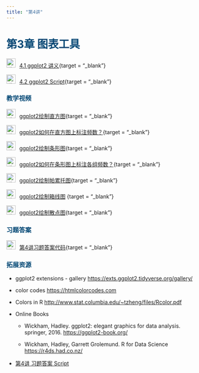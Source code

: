 ```yaml
---
title: "第4讲"
---
```


<h1 style="color: #044875;"> 第3章 图表工具 </h1>

<img src="img/teacher.png" alt="讲义" style="width: 24px; height: 24px;margin-right: 10px">[4.1 ggplot2 讲义](https://lizongzhang.github.io/stat/L4.html){target = "_blank"}

<img src="img/teacher.png" alt="讲义" style="width: 24px; height: 24px;margin-right: 10px">[4.2 ggplot2
        Script](https://lizongzhang.github.io/stat/ggplot2intro.html){target = "_blank"}

<h3 style="color: #044875;"> 教学视频 </h3>

<img src="img/video.png" alt="讲义" style="width: 24px; height: 24px;margin-right: 10px">[ggplot2绘制直方图](https://www.bilibili.com/video/BV1wV4y1K7eX/){target = "_blank"}

<img src="img/video.png" alt="讲义" style="width: 24px; height: 24px;margin-right: 10px">[ggplot2如何在直方图上标注频数？](https://www.bilibili.com/video/BV1y24y1778a/){target = "_blank"}

<img src="img/video.png" alt="讲义" style="width: 24px; height: 24px;margin-right: 10px">[ggplot2绘制条形图](https://www.bilibili.com/video/BV16e4y1Q7Qw/){target = "_blank"}

<img src="img/video.png" alt="讲义" style="width: 24px; height: 24px;margin-right: 10px">[ggplot2如何在条形图上标注各组频数？](https://www.bilibili.com/video/BV1Ng4y1j7cE/){target = "_blank"}

<img src="img/video.png" alt="讲义" style="width: 24px; height: 24px;margin-right: 10px">[ggplot2绘制帕累托图](https://www.bilibili.com/video/BV1ia411U74q/?){target = "_blank"}

<img src="img/video.png" alt="讲义" style="width: 24px; height: 24px;margin-right: 10px">[ggplot2绘制箱线图](https://www.bilibili.com/video/BV1vW4y127dt/) {target = "_blank"}

<img src="img/video.png" alt="讲义" style="width: 24px; height: 24px;margin-right: 10px">[ggplot2绘制散点图](https://www.bilibili.com/video/BV1Ca411K78j/){target = "_blank"}

<h3 style="color: #044875;"> 习题答案 </h3>

<img src="img/teacher.png" alt="讲义" style="width: 24px; height: 24px;margin-right: 10px">[第4讲习题答案代码](https://lizongzhang.github.io/stat/4solution.html){target = "_blank"}       

<h3 style="color: #044875;"> 拓展资源 </h3>

-   ggplot2 extensions - gallery <https://exts.ggplot2.tidyverse.org/gallery/>

-   color codes <https://htmlcolorcodes.com>
    
-   Colors in R <http://www.stat.columbia.edu/~tzheng/files/Rcolor.pdf>

-   Online Books

    -   Wickham, Hadley. ggplot2: elegant graphics for data
            analysis. springer, 2016. <https://ggplot2-book.org/>

    -   Wickham, Hadley, Garrett Grolemund. R for Data Science
            <https://r4ds.had.co.nz/>

-   [第4讲 习题答案
        Script](https://lizongzhang.github.io/stat/4solution.html)
        
        
